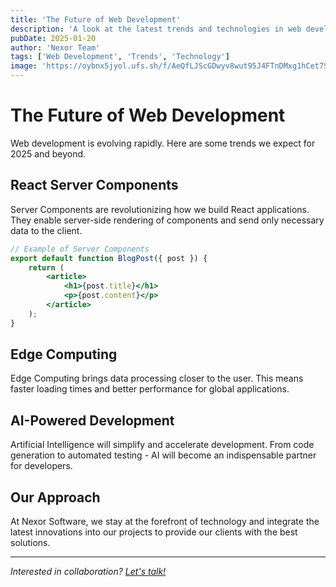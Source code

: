 ```yaml
---
title: 'The Future of Web Development'
description: 'A look at the latest trends and technologies in web development.'
pubDate: 2025-01-20
author: 'Nexor Team'
tags: ['Web Development', 'Trends', 'Technology']
image: 'https://oybnx5jyol.ufs.sh/f/AeQfLJScGDwyv8wut95J4FTnDMxg1hCet7Sb3IrzQHp0Aw9X'
---
```


# The Future of Web Development

Web development is evolving rapidly. Here are some trends we expect for 2025 and beyond.

## React Server Components

Server Components are revolutionizing how we build React applications. They enable server-side rendering of components and send only necessary data to the client.

```jsx
// Example of Server Components
export default function BlogPost({ post }) {
	return (
		<article>
			<h1>{post.title}</h1>
			<p>{post.content}</p>
		</article>
	);
}
```

## Edge Computing

Edge Computing brings data processing closer to the user. This means faster loading times and better performance for global applications.

## AI-Powered Development

Artificial Intelligence will simplify and accelerate development. From code generation to automated testing - AI will become an indispensable partner for developers.

## Our Approach

At Nexor Software, we stay at the forefront of technology and integrate the latest innovations into our projects to provide our clients with the best solutions.

---

_Interested in collaboration? [Let's talk!](/contact)_
